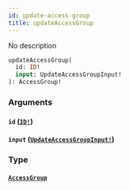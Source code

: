 ```yaml
---
id: update-access-group
title: updateAccessGroup
---
```


No description

```graphql
updateAccessGroup(
  id: ID!
  input: UpdateAccessGroupInput!
): AccessGroup!

```

### Arguments

#### `id` ([`ID!`](/graphql/scalars/id))

#### `input` ([`UpdateAccessGroupInput!`](/graphql/inputs/update-access-group-input))

### Type

#### [`AccessGroup`](/graphql/objects/access-group)
